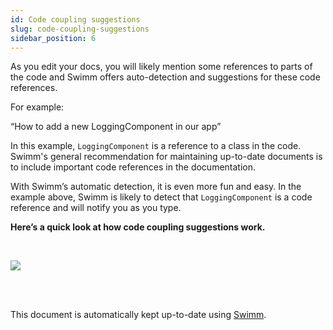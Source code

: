 ```yaml
---
id: Code coupling suggestions
slug: code-coupling-suggestions
sidebar_position: 6
---
```



As you edit your docs, you will likely mention some references to parts of the code and Swimm offers auto-detection and suggestions for these code references.

For example:

“How to add a new LoggingComponent in our app”

In this example, `LoggingComponent` is a reference to a class in the code. Swimm's general recommendation for maintaining up-to-date documents is to include important code references in the documentation.

With Swimm’s automatic detection, it is even more fun and easy. In the example above, Swimm is likely to detect that `LoggingComponent` is a code reference and will notify you as you type.

**Here’s a quick look at how code coupling suggestions work.**

<br />

![](../../static/img/Features6.gif)

<br />

<br />

This document is automatically kept up-to-date using [Swimm](https://swimm.io).
